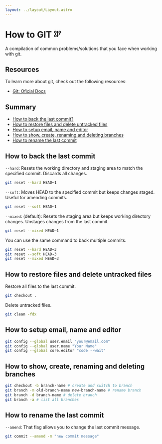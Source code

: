 ```yaml
---
layout: ../layout/Layout.astro
---
```


<h1 class="bg-red-500 text-[20px] -rotate-6 px-3 py-2 gap-2 items-center text-white text inline-flex">How to GIT <svg xmlns="http://www.w3.org/2000/svg" width="24" height="24" viewBox="0 0 24 24" fill="none" stroke="currentColor" stroke-width="2" stroke-linecap="round" stroke-linejoin="round" class="lucide lucide-git-graph"><circle cx="5" cy="6" r="3"/><path d="M5 9v6"/><circle cx="5" cy="18" r="3"/><path d="M12 3v18"/><circle cx="19" cy="6" r="3"/><path d="M16 15.7A9 9 0 0 0 19 9"/></svg></h1>

A compilation of common problems/solutions that you face when working with git.

## Resources
To learn more about git, check out the following resources:
- [Git: Oficial Docs](https://git-scm.com/doc)

## Summary

- [How to back the last commit?](#how-to-back-the-last-commit)
- [How to restore files and delete untracked files](#how-to-restore-files-and-delete-untracked-files)
- [How to setup email, name and editor](#how-to-setup-email-name-and-editor)
- [How to show, create, renaming and deleting branches](#how-to-show-create-renaming-and-deleting-branches)
- [How to rename the last commit](#how-to-rename-the-last-commit)

## How to back the last commit

`--hard`: Resets the working directory and staging area to match the specified commit. Discards all changes.

```bash
git reset --hard HEAD~1
```

`--soft`: Moves HEAD to the specified commit but keeps changes staged. Useful for amending commits.
```bash
git reset --soft HEAD~1
```

`--mixed`: (default): Resets the staging area but keeps working directory changes. Unstages changes from the last commit.
```bash
git reset --mixed HEAD~1
```

You can use the same command to back multiple commits.

```bash
git reset --hard HEAD~3
git reset --soft HEAD~3
git reset --mixed HEAD~3
```

## How to restore files and delete untracked files

Restore all files to the last commit.
```bash
git checkout .
```

Delete untracked files.
```bash
git clean -fdx
```

## How to setup email, name and editor

```bash
git config --global user.email "your@email.com"
git config --global user.name "Your Name"
git config --global core.editor "code --wait"
```

## How to show, create, renaming and deleting branches

```bash
git checkout -b branch-name # create and switch to branch
git branch -m old-branch-name new-branch-name # rename branch
git branch -d branch-name # delete branch
git branch -a # list all branches
```
## How to rename the last commit

`--amend`: That flag allows you to change the last commit message.

```bash
git commit --amend -m "new commit message"
```